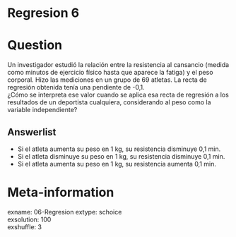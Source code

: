 # Regresion 6

Question
========

Un investigador estudió la relación entre la resistencia al cansancio (medida como minutos de ejercicio físico hasta que aparece la fatiga) y el peso corporal. Hizo las mediciones en un grupo de 69 atletas. La recta de regresión obtenida tenía una pendiente de -0,1.  
¿Cómo se interpreta ese valor cuando se aplica esa recta de regresión a los resultados de un deportista cualquiera, considerando al peso como la variable independiente?  

Answerlist
----------
* Si el atleta aumenta su peso en 1 kg, su resistencia disminuye 0,1 min.
* Si el atleta disminuye su peso en 1 kg, su resistencia disminuye 0,1 min.
* Si el atleta aumenta su peso en 1 kg, su resistencia aumenta 0,1 min.

Meta-information
================
exname: 06-Regresion
extype: schoice  
exsolution: 100  
exshuffle: 3  

